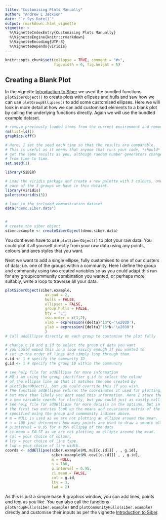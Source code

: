 ```yaml
---
title: "Customising Plots Manually"
author: "Andrew L Jackson"
date: "`r Sys.Date()`"
output: rmarkdown::html_vignette
vignette: >
  %\VignetteIndexEntry{Customising Plots Manually}
  %\VignetteEngine{knitr::rmarkdown}
  %\VignetteEncoding{UTF-8}
  %\VignetteDepends{viridis}
---
```


```r
knitr::opts_chunk$set(collapse = TRUE, comment = "#>", 
                      fig.width = 6, fig.height = 5)

```

## Creating a Blank Plot
In the vignette [Introduction to Siber](Introduction-to-SIBER.html) we used the bundled functions `plotSiberObject()` to create plots with ellipses and hulls and saw how we can use `plotGroupEllipses()` to add some customised ellipses. Here we will look in more detail at how we can add customised elements to a blank plot by calling the underlying functions directly. Again we will use the bundled example dataset.

```r
# remove previously loaded items from the current environment and remove previous graphics.
rm(list=ls())
graphics.off()

# Here, I set the seed each time so that the results are comparable. 
# This is useful as it means that anyone that runs your code, *should*
# get the same results as you, although random number generators change 
# from time to time.
set.seed(1)

library(SIBER)

# Load the viridis package and create a new palette with 3 colours, one for 
# each of the 3 groups we have in this dataset.
library(viridis)
palette(viridis(3))

# load in the included demonstration dataset
data("demo.siber.data")


#
# create the siber object
siber.example <- createSiberObject(demo.siber.data)


```

You dont even have to use `plotSiberObject()` to plot your raw data. You could plot it all yourself directly from your raw data using any points, colours and axes styles that you want.

Next we want to add a single ellipse, fully customised to one of our clusters of data; i.e. one of the groups within a community. Here I define the group and community using two created variables so as you could adapt this run for any group/community combination you wanted, or perhaps more suitably, write a loop to traverse all your data.

```r
plotSiberObject(siber.example,
                  ax.pad = 2, 
                  hulls = FALSE, 
                  ellipses = FALSE,
                  group.hulls = FALSE,
                  bty = "L",
                  iso.order = c(1,2),
                  xlab = expression({delta}^13*C~'\u2030'),
                  ylab = expression({delta}^15*N~'\u2030')
                  )
# Call addEllipse directly on each group to customise the plot fully

# change c.id and g.id to select the group of data you want
# you could embed this in a loop easily enough if you wanted to 
# set up the order of lines and simply loop through them.
c.id <- 1 # specify the community ID
g.id <- 1 # specify the group ID within the community

# see help file for addEllipse for more information
# NB i am using the group identifier g.id to select the colour
# of the ellipse line so that it matches the one created by 
# plotSiberObject(), but you could override this if you wish.
# The function addEllipse returns the coordinates it used for plotting, 
# but more than likely you dont need this information. Here I store these in
# a new variable coords for clarity, but you could just as easily call this tmp.
# See help file for addEllipse for more details on the options, but in short:
# the first two entries look up the means and covariance matrix of the data you
# specified using the group and commmunity indices above.
# m = NULL is used as we are not plotting an ellipse around the mean.
# n = 100 just determines how many points are used to draw a smooth ellipse.
# p.interval = 0.95 for a 95% ellipse of the data
# ci.mean = FALSE as we are not plotting an ellipse around the mean.
# col = your choice of colour.
# lty = your choice of line type.
# lwd = your choice of line width.
coords <- addEllipse(siber.example$ML.mu[[c.id]][ , , g.id],
                     siber.example$ML.cov[[c.id]][ , , g.id],
                     m = NULL,
                     n = 100,
                     p.interval = 0.95,
                     ci.mean = FALSE,
                     col = g.id,
                     lty = 3,
                     lwd = 2)
```

As this is just a simple base R graphics window, you can add lines, points and text as you like. You can also call the functions `plotGroupHulls(siber.example)` and `plotCommunityHulls(siber.example)` directly and customise their inputs as per the vignette [Introduction to Siber](Introduction-to-SIBER.html).

